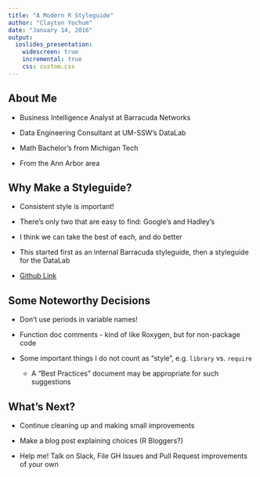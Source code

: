 ```yaml
---
title: "A Modern R Styleguide"
author: "Clayton Yochum"
date: "January 14, 2016"
output: 
  ioslides_presentation:
    widescreen: true
    incremental: true
    css: custom.css
---
```


## About Me

- Business Intelligence Analyst at Barracuda Networks

- Data Engineering Consultant at UM-SSW's DataLab

- Math Bachelor's from Michigan Tech

- From the Ann Arbor area


## Why Make a Styleguide?

- Consistent style is important!

- There's only two that are easy to find: Google's and Hadley's

- I think we can take the best of each, and do better

- This started first as an internal Barracuda styleguide, then a styleguide for the DataLab

- [Github Link](https://github.com/ClaytonJY/R-Styleguide)


## Some Noteworthy Decisions

- Don't use periods in variable names!

- Function doc comments - kind of like Roxygen, but for non-package code

- Some important things I do not count as "style", e.g. `library` vs. `require`
  + A "Best Practices" document may be appropriate for such suggestions


## What's Next?

- Continue cleaning up and making small improvements

- Make a blog post explaining choices (R Bloggers?)

- Help me! Talk on Slack, File GH Issues and Pull Request improvements of your own
